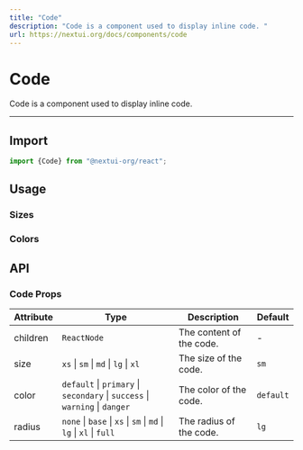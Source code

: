 ```yaml
---
title: "Code"
description: "Code is a component used to display inline code. "
url: https://nextui.org/docs/components/code
---
```


# Code

Code is a component used to display inline code.

<ComponentLinks component="code" />

---

## Import

```jsx
import {Code} from "@nextui-org/react";
```

## Usage

<CodeDemo title="Usage" files={codeContent.usage} />

### Sizes

<CodeDemo title="Sizes" files={codeContent.sizes} />

### Colors

<CodeDemo title="Colors" files={codeContent.colors} />

## API

### Code Props

| Attribute | Type                                                                        | Description              | Default   |
| --------- | --------------------------------------------------------------------------- | ------------------------ | --------- |
| children  | `ReactNode`                                                                 | The content of the code. | -         |
| size      | `xs` \| `sm` \| `md` \| `lg` \| `xl`                                        | The size of the code.    | `sm`      |
| color     | `default` \| `primary` \| `secondary` \| `success` \| `warning` \| `danger` | The color of the code.   | `default` |
| radius    | `none` \| `base` \| `xs` \| `sm` \| `md` \| `lg` \| `xl` \| `full`          | The radius of the code.  | `lg`      |
